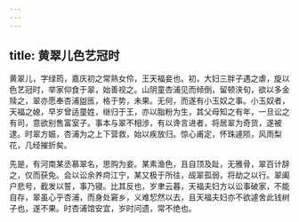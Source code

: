 ```yaml
---
---
---
```

title: 黄翠儿色艺冠时
---



黄翠儿，字绿筠，嘉庆初之常熟女伶，王天福妾也。初，大妇三胖子遇之虐，旋以色艺冠时，举家仰食于翠，始善视之。山阴童杏浦见而倾倒，留顿浃旬，欲以多金赎之，翠亦愿奉杏浦盥匜，格于势，未果。无何，而遂有小玉奴之事。小玉奴者，天福之媳，早岁曾适童姓，继归于王，亦以脂粉为生，其父母知之有年，一旦讼之有司，意欲别售富室子。事本与翠不相涉，有以谗言进者，将居翠为奇货，遂被逮。时翠方娠，杏浦为之上下营救，始以疾放归。惊心甫定，怀珠遽陨，风雨梨花，几经摧折矣。

先是，有河南某丞慕翠名，思购为妾。某素渔色，且自顶及趾，无雅骨，翠百计辞之，仅而获免。会以讼余养疴江宁，某又极于所往，觇翠孤弱，将劫之以行。翠阖户悲号，截发以誓，事乃寝。比其反也，岁聿云暮，天福夫妇方以讼事破家，不能自存，翠虽心乎杏浦，而身处窘乡，义难恝然以去，且天福夫妇亦不欲遽舍此钱树子也，遂不果。时杏浦馆安宜，岁时问遗，常不绝也。
